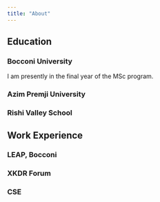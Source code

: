```yaml
---
title: "About"
---
```


## Education

### Bocconi University

I am presently in the final year of the MSc program.

### Azim Premji University

### Rishi Valley School

## Work Experience

### LEAP, Bocconi

### XKDR Forum

### CSE
